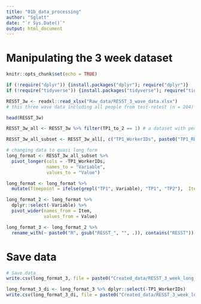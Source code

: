 ```yaml
---
title: "01b_data_processing"
author: "Sglatt"
date: "`r Sys.Date()`"
output: html_document
---
```


# Manipulating the 3 week dataset
```r
knitr::opts_chunk$set(echo = TRUE)
```

```r
if (!require("dplyr")) {install.packages("dplyr"); require("dplyr")}
if (!require("tidyverse")) {install.packages("tidyverse"); require("tidyverse")}
```

```r
RESST_3w <- readxl::read_xlsx("Raw_data/RESST_3_wave_data.xlsx") 
# this three wave data including all people from test-retest (n = 204) from time 1 (S2) to time 2 (S3), and a subset of the 204 who answered at seven month follow up.

head(RESST_3w)

RESST_3w_all <- RESST_3w %>% filter(TP1_to_2 == 1) # a dataset with people who participated at T1 and T2 (n = 204)

RESST_3w_all_subset <- RESST_3w_all[, c("TP1_WorkerIDs", paste0("TP1_RESST_", 1:21), paste0("TP2_RESST_", 1:21))]

# changing data to quasi long form
long_format <- RESST_3w_all_subset %>%
  pivot_longer(cols = -TP1_WorkerIDs, 
               names_to = "Variable", 
               values_to = "Value")

long_format <- long_format %>%
  mutate(Timepoint = ifelse(grepl("TP1", Variable), "TP1", "TP2"),  Item = gsub("TP[12]_", "", Variable))

long_format_2 <- long_format %>%
  dplyr::select(-Variable) %>%
  pivot_wider(names_from = Item, 
              values_from = Value)

long_format_3 <- long_format_2 %>%
  rename_with(~ paste0("R", gsub("RESST_", "", .)), contains("RESST"))
```

# Save data
```r
# Save data
write.csv(long_format_3, file = paste0("Created_data/RESST_3_week_long_form_SG_", Sys.Date(), ".csv"))

long_format_3_di <- long_format_3 %>% dplyr::select(-TP1_WorkerIDs)
write.csv(long_format_3_di, file = paste0("Created_data/RESST_3_week_long_form_deiden_SG_", Sys.Date(), ".csv"))
```

